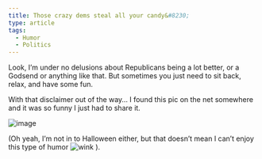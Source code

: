 ```yaml
---
title: Those crazy dems steal all your candy&#8230;
type: article
tags:
  - Humor
  - Politics
---
```


Look, I’m under no delusions about Republicans being a lot better, or a Godsend or anything like that. But sometimes you just need to sit back, relax, and have some fun.

With that disclaimer out of the way… I found this pic on the net somewhere and it was so funny I just had to share it.

![image](/images/uploads/n1574641339_30013067_3129.jpg)

(Oh yeah, I’m not in to Halloween either, but that doesn’t mean I can’t enjoy this type of humor ![wink](wink.gif) ).
